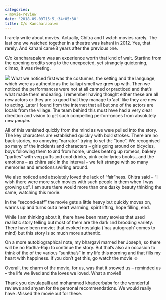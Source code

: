 ```yaml
---
categories:
- movie-review
date: '2018-09-09T15:51:34+05:30'
title: C/o Kancharapalem
---
```


I rarely write about movies. Actually, Chitra and I watch movies rarely. The last one we watched together in a theatre was kahani in 2012\. Yes, that rarely. And kahani came 8 years after the previous one.

 C/o kancharapalem was an experience worth that kind of wait. Starting from the opening credits song to the unexpected, yet strangely quietening, climax, it was riveting.

 ![](https://venugvgk.wordpress.com/wp-content/uploads/2021/06/images.jpeg?w=258) What we noticed first was the costumes,  the setting and the language, which were as authentic as the kallapi smell we grew up with. Then we noticed the performances were not at all canned or practiced and that’s what made them endearing. I remember having thought either these are all new actors or they are so good that they manage to ‘act’ like they are new to acting. Later I found from the internet that all but one of the actors are locals from the village. The team behind this must have had a very clear direction and vision to get such compelling performances from absolutely new people.

 All of this vanished quickly from the mind as we were pulled into the story. The key characters are established quickly with bold strokes. There are no back stories, no annoying “narrator” trying to set the “tone”. We recognised so many of the incidents and characters – girls going around on bicycles, boys following them to and from home, uncles beating up romeos,  bakery “parties” with veg puffs and cool drinks, pink color lyrics books…and the emotions – as chitra said in the interval – we felt strange with so many memories and emotions swirling around.

 We also noticed and absolutely loved the lack of “fair”ness. Chitra said – “I wish there were more such movies with such people in them when I was growing up”. I am sure there would more than one dusky beauty thinking the same, watching this movie.

 In the “second\-aaff” the movie gets a little heavy but quickly moves on, warms up and turns out a heart warming, spirit lifting, hope filling, end.

 While I am thinking about it, there have been many movies that used realistic story telling but most of them are the dark and brooding variety. There have been movies that evoked nostalgia (‘naa autograph’ comes to mind) but this story is so much more authentic.

 On a more autobiographical note, my bhargavi married her Joseph, so there will be no Radha\-Raju to continue the story. But that’s also an occasion to think of the of the various “sunitha’s” in my life this morning and that fills my heart with happiness. If you don’t get this, go watch the movie ☺️

 Overall, the charm of the movie, for us, was that it showed us – reminded us – the life we lived and the loves we loved. What a movie!!

 Thank you devulapalli and mohammed khadeerbabu for the wonderful reviews and shyam for the personal recommendations. We would really have .Missed the movie but for these.<br>

<!--
post-734
https://venugvgk.wordpress.com/2018/09/09/c-o-kancharapalem/
-->

